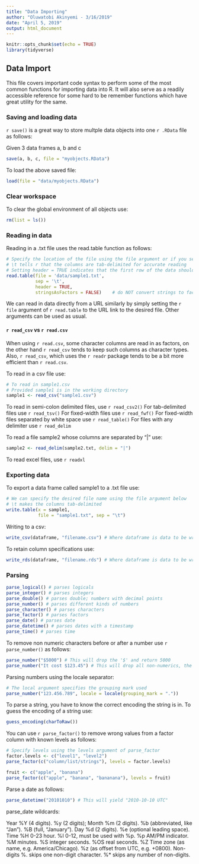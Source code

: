 ```yaml
---
title: "Data Importing"
author: "Oluwatobi Akinyemi - 3/16/2019"
date: "April 5, 2019"
output: html_document
---
```


```r
knitr::opts_chunk$set(echo = TRUE)
library(tidyverse)
```

## Data Import

This file covers important code syntax to perform some of the most common functions for importing data into R. It will also serve as a readily accessible reference for some hard to be remember functions which have great utility for the same.

### Saving and loading data

`r save()` is a great way to store multple data objects into one `r .RData` file as follows:

Given 3 data frames a, b and c

```r
save(a, b, c, file = "myobjects.RData")
```

To load the above saved file:
```r
load(file = "data/myobjects.RData")
```

### Clear workspace

To clear the global environment of all objects use:
```r
rm(list = ls())
```

### Reading in data

Reading in a .txt file uses the read.table function as follows:
```r
# Specify the location of the file using the file argument or if you set the working directory to the folder containing the file, you can simply use the file name
# \t tells r that the columns are tab-delimited for accurate reading
# Setting header = TRUE indicates that the first row of the data should be used as header
read.table(file = 'data/sample1.txt', 
           sep = '\t', 
           header = TRUE,
           stringsAsFactors = FALSE)    # do NOT convert strings to factors!!
```

We can read in data directly from a URL similarly by simply setting the `r file` argument of `r read.table` to the URL link to the desired file. Other arguments can be used as usual.

#### `r read_csv` vs `r read.csv`

When using `r read.csv`, some character columns are read in as factors, on the other hand `r read_csv` tends to keep such columns as character types. Also, `r read_csv`, which uses the `r readr` package tends to be a bit more efficient than `r read.csv`.

To read in a csv file use:
```r
# To read in sample1.csv
# Provided sample1 is in the working directory
sample1 <- read_csv("sample1.csv")
```

To read in semi-colon delimited files, use `r read_csv2()`
For tab-delimited files use `r read_tsv()`
For fixed-width files use `r read_fwf()`
For fixed-width files separated by white space use `r read_table()`
For files with any delimiter use `r read_delim`

To read a file sample2 whose columns are separated by "|" use:
```r
sample2 <- read_delim(sample2.txt, delim = "|")
```

To read excel files, use `r readxl`

### Exporting data

To export a data frame called sample1 to a .txt file use:
```r
# We can specify the desired file name using the file argument below
# \t makes the columns tab-delimited
write.table(x = sample1,
            file = "sample1.txt", sep = "\t")            
```

Writing to a csv:
```r
write_csv(dataframe, "filename.csv") # Where dataframe is data to be written and filename is file to be created
```

To retain column specifications use:
```r
write_rds(dataframe, "filename.rds") # Where dataframe is data to be written and filename is file to be created
```

### Parsing

```r
parse_logical() # parses logicals
parse_integer() # parses integers
parse_double() # parses double; numbers with decimal points
parse_number() # parses different kinds of numbers
parse_character() # parses characters
parse_factor() # parses factors
parse_date() # parses date
parse_datetime() # parses dates with a timestamp
parse_time() # parses time
```

To remove non numeric characters before or after a number use `r parse_number()` as follows:
```r
parse_number("$5000") # This will drop the '$' and return 5000
parse_number("It cost $123.45") # This will drop all non-numerics, the '$' and everything after the decimal point and return 123
```

Parsing numbers using the locale separator:
```r
# The local argument specifies the grouping mark used
parse_number("123.456.789", locale = locale(grouping_mark = "."))
```

To parse a string, you have to know the correct encoding the string is in.
To guess the encoding of a string use:
```r
guess_encoding(charToRaw())
```

You can use `r parse_factor()` to remove wrong values from a factor column with known levels as follows:
```r
# Specify levels using the levels argument of parse_factor
factor.levels <- c("level1", "level2")
parse_factor(c("column/list/strings"), levels = factor.levels)

fruit <- c("apple", "banana")
parse_factor(c("apple", "banana", "bananana"), levels = fruit)
```

Parse a date as follows:
```r
parse_datetime("20101010") # This will yield "2010-10-10 UTC"
```

parse_date wildcards:

Year
%Y (4 digits).
%y (2 digits);
Month
%m (2 digits).
%b (abbreviated, like "Jan").
%B (full, "January").
Day
%d (2 digits).
%e (optional leading space).
Time
%H 0-23 hour.
%I 0-12, must be used with %p.
%p AM/PM indicator.
%M minutes.
%S integer seconds.
%OS real seconds.
%Z Time zone (as name, e.g. America/Chicago). 
%z (as offset from UTC, e.g. +0800).
Non-digits
%. skips one non-digit character.
%* skips any number of non-digits.
